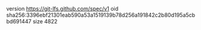 version https://git-lfs.github.com/spec/v1
oid sha256:3396ebf21301eab590a53a1519139b78d256a191842c2b80d195a5cbbd691447
size 4822
